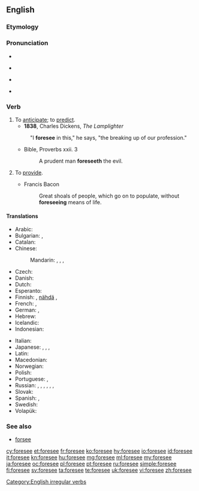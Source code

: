==English==

===Etymology===
{{rfe|lang=en}}

===Pronunciation===
* {{audio|en-us-foresee.ogg|Audio (US)|lang=en}}
* {{a|US}} {{IPA|/fɔɹˈsiː/|lang=en}}
* {{a|UK}} {{IPA|/fɔːˈsiː/|lang=en}}
* {{rhymes|iː|lang=en}}

===Verb===
{{en-verb|foresees|foreseeing|foresaw|foreseen}}

# To [[anticipate]]; to [[predict]].
#* '''1838''', Charles Dickens, ''The Lamplighter''
#: "I '''foresee''' in this," he says, "the breaking up of our profession."
#* Bible, Proverbs xxii. 3
#*: A prudent man '''foreseeth''' the evil.
# {{context|obsolete|lang=en}} To [[provide]].
#* Francis Bacon
#*: Great shoals of people, which go on to populate, without '''foreseeing''' means of life.

====Translations====
{{trans-top|to anticipate}}
* Arabic: {{t|ar|توقع|tr=tawaqqaʿa|sc=Arab}}
* Bulgarian: {{t+|bg|предвиждам|sc=Cyrl}}, {{t|bg|предугаждам|sc=Cyrl}}
* Catalan: {{t+|ca|pronosticar}}
* Chinese:
*: Mandarin: {{t|cmn|預知|sc=Hani}}, {{t+|cmn|预知|tr=yùzhī|sc=Hani}}, {{t|cmn|預見|sc=Hani}}, {{t+|cmn|预见|tr=yùjiàn|sc=Hani}}
* Czech: {{t|cs|předvídat}}
* Danish: {{t+|da|forudse}}
* Dutch: {{t+|nl|voorzien}}
* Esperanto: {{t|eo|antaŭvidi}}
* Finnish: {{t+|fi|aavistaa}}, [[nähdä]] {{t|fi|ennalta}}, {{t+|fi|ennustaa}}
* French: {{t+|fr|prévoir}}, {{t+|fr|anticiper}}
* German: {{t|de|vorhersehen}}, {{t|de|voraussehen}}
* Hebrew: {{t|he|לצפות|sc=Hebr}}
* Icelandic: {{t|is|sjá fyrir}}
* Indonesian: {{t+|id|kira|alt=memperkirakan}}
{{trans-mid}}
* Italian: {{t+|it|prevedere}}
* Japanese: {{t|ja|予見|tr=よけんする, yoken suru|alt=予見する|sc=Jpan}}, {{t+|ja|予測|tr=よそくする, yosoku suru|alt=予測する|sc=Jpan}}, {{t|ja|見越す|tr=みこす, mikosu|sc=Jpan}}, {{t|ja|予知|tr=よちする, yochi suru|alt=予知する|sc=Jpan}}
* Latin: {{t|la|divinō}}
* Macedonian: {{t|mk|предвидува|tr=predvíduva}}
* Norwegian: {{t|no|forutse}}
* Polish: {{t+|pl|przewidywać}}
* Portuguese: {{t+|pt|prever}}, {{t+|pt|prognosticar}}
* Russian: {{t+|ru|предвидеть|impf|tr=predvídetʹ}}, {{t+|ru|предвосхищать|impf|tr=predvosxiščátʹ}}, {{t+|ru|предвосхитить|pf|tr=predvosxítitʹ}}, {{t+|ru|предсказывать|impf|tr=predskázyvatʹ}}, {{t+|ru|предсказать|pf|tr=predskazátʹ}}, {{t+|ru|предусматривать|impf|tr=predusmátrivatʹ}}, {{t+|ru|предусмотреть|pf|tr=predusmotrétʹ}}
* Slovak: {{t|sk|Predvídať}}
* Spanish: {{t+|es|pronosticar}}, {{t+|es|prever}}
* Swedish: {{t+|sv|förutse}}
* Volapük: {{t+|vo|büologön}}
{{trans-bottom}}

===See also===
* [[forsee]]

[[Category:English irregular verbs]]

[[cy:foresee]]
[[et:foresee]]
[[fr:foresee]]
[[ko:foresee]]
[[hy:foresee]]
[[io:foresee]]
[[id:foresee]]
[[it:foresee]]
[[kn:foresee]]
[[hu:foresee]]
[[mg:foresee]]
[[ml:foresee]]
[[my:foresee]]
[[ja:foresee]]
[[oc:foresee]]
[[pl:foresee]]
[[pt:foresee]]
[[ru:foresee]]
[[simple:foresee]]
[[fi:foresee]]
[[sv:foresee]]
[[ta:foresee]]
[[te:foresee]]
[[uk:foresee]]
[[vi:foresee]]
[[zh:foresee]]